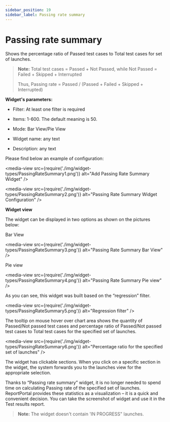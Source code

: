 ```yaml
---
sidebar_position: 19
sidebar_label: Passing rate summary
---
```


# Passing rate summary

Shows the percentage ratio of Passed test cases to Total test cases for set of launches.

>**Note:**
> Total test cases = Passed + Not Passed, while Not Passed = Failed + Skipped + Interrupted
> 
> Thus, Passing rate = Passed / (Passed + Failed + Skipped + Interrupted)

**Widget's parameters:**

- Filter: At least one filter is required

- Items: 1-600. The default meaning is 50.

- Mode: Bar View/Pie View

- Widget name: any text

- Description: any text

Please find below an example of configuration:

<media-view src={require('./img/widget-types/PassingRateSummary1.png')} alt="Add Passing Rate Summary Widget" />

<media-view src={require('./img/widget-types/PassingRateSummary2.png')} alt="Passing Rate Summary Widget Configuration" />

**Widget view**

The widget can be displayed in two options as shown on the pictures below:

Bar View

<media-view src={require('./img/widget-types/PassingRateSummary3.png')} alt="Passing Rate Summary Bar View" />

Pie view

<media-view src={require('./img/widget-types/PassingRateSummary4.png')} alt="Passing Rate Summary Pie view" />

As you can see, this widget was built based on the “regression” filter.

<media-view src={require('./img/widget-types/PassingRateSummary5.png')} alt="Regression filter" />

The tooltip on mouse hover over chart area shows the quantity of Passed/Not passed test cases and percentage ratio of Passed/Not passed test cases to Total test cases for the specified set of launches.

<media-view src={require('./img/widget-types/PassingRateSummary6.png')} alt="Percentage ratio for the specified set of launches" />

The widget has clickable sections. When you click on a specific section in the widget, the system forwards you to the launches view for the appropriate selection.

Thanks to “Passing rate summary” widget, it is no longer needed to spend time on calculating Passing rate of the specified set of launches. ReportPortal provides these statistics as a visualization – it is a quick and convenient decision. You can take the screenshot of widget and use it in the Test results report.

>**Note:**
The widget doesn't contain 'IN PROGRESS" launches.
